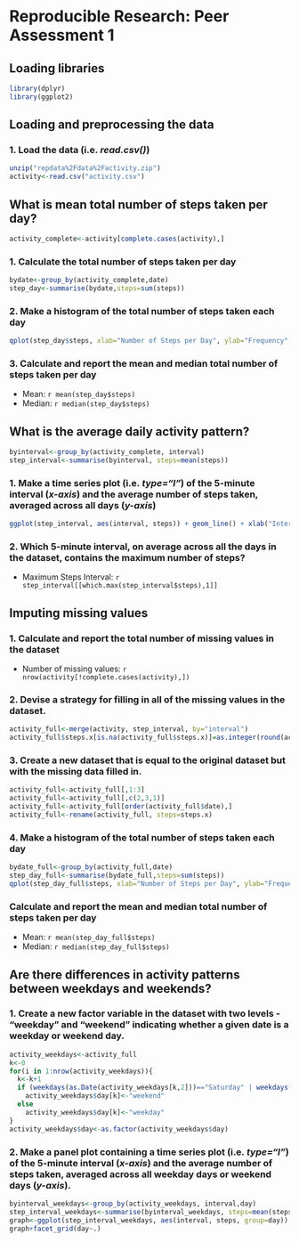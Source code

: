 # Reproducible Research: Peer Assessment 1

## Loading libraries
```{r, results='hide', warning=FALSE, message=FALSE}
library(dplyr)  
library(ggplot2)
```

## Loading and preprocessing the data

### 1. Load the data (i.e. *read.csv()*)
```{r, results='hide', warning=TRUE, message=TRUE}
unzip("repdata%2Fdata%2Factivity.zip")  
activity<-read.csv("activity.csv")  
```

## What is mean total number of steps taken per day?

```{r, results='hide', warning=FALSE, message=FALSE}
activity_complete<-activity[complete.cases(activity),]  
```
### 1. Calculate the total number of steps taken per day 

```{r}
bydate<-group_by(activity_complete,date)
step_day<-summarise(bydate,steps=sum(steps))
```

### 2. Make a histogram of the total number of steps taken each day

```{r}
qplot(step_day$steps, xlab="Number of Steps per Day", ylab="Frequency", main= "Histogram of the total number of steps taken each day", binwidth=1000)
```

### 3. Calculate and report the mean and median total number of steps taken per day

* Mean: `r mean(step_day$steps)`
* Median:  `r median(step_day$steps)`

## What is the average daily activity pattern?
```{r}
byinterval<-group_by(activity_complete, interval)
step_interval<-summarise(byinterval, steps=mean(steps))
```

### 1. Make a time series plot (i.e. *type="l"*) of the 5-minute interval (*x-axis*) and the average number of steps taken, averaged across all days (*y-axis*)

```{r}
ggplot(step_interval, aes(interval, steps)) + geom_line() + xlab("Interval") + ylab("Steps Average")
```

### 2. Which 5-minute interval, on average across all the days in the dataset, contains the maximum number of steps?

* Maximum Steps Interval: `r step_interval[[which.max(step_interval$steps),1]]`

## Imputing missing values

### 1. Calculate and report the total number of missing values in the dataset 

* Number of missing values: `r nrow(activity[!complete.cases(activity),])`

### 2. Devise a strategy for filling in all of the missing values in the dataset.

```{r}
activity_full<-merge(activity, step_interval, by="interval")
activity_full$steps.x[is.na(activity_full$steps.x)]=as.integer(round(activity_full$steps.y[is.na(activity_full$steps.x)]))
```

### 3. Create a new dataset that is equal to the original dataset but with the missing data filled in.

```{r}
activity_full<-activity_full[,1:3]
activity_full<-activity_full[,c(2,3,1)]
activity_full<-activity_full[order(activity_full$date),]
activity_full<-rename(activity_full, steps=steps.x)
```

### 4. Make a histogram of the total number of steps taken each day 

```{r}
bydate_full<-group_by(activity_full,date)
step_day_full<-summarise(bydate_full,steps=sum(steps))
qplot(step_day_full$steps, xlab="Number of Steps per Day", ylab="Frequency", main= "Histogram of the total number of steps taken each day", binwidth=1000)
```

### Calculate and report the mean and median total number of steps taken per day

* Mean: `r mean(step_day_full$steps)`
* Median:  `r median(step_day_full$steps)`

## Are there differences in activity patterns between weekdays and weekends?

### 1. Create a new factor variable in the dataset with two levels - "weekday" and "weekend" indicating whether a given date is a weekday or weekend day.

```{r}
activity_weekdays<-activity_full
k<-0
for(i in 1:nrow(activity_weekdays)){
  k<-k+1
  if (weekdays(as.Date(activity_weekdays[k,2]))=="Saturday" | weekdays(as.Date(activity_weekdays[k,2]))=="Sunday")
    activity_weekdays$day[k]<-"weekend"
  else
    activity_weekdays$day[k]<-"weekday"
}
activity_weekdays$day<-as.factor(activity_weekdays$day)
```

### 2. Make a panel plot containing a time series plot (i.e. *type="l"*) of the 5-minute interval (*x-axis*) and the average number of steps taken, averaged across all weekday days or weekend days (*y-axis*).

```{r}
byinterval_weekdays<-group_by(activity_weekdays, interval,day)
step_interval_weekdays<-summarise(byinterval_weekdays, steps=mean(steps))
graph<-ggplot(step_interval_weekdays, aes(interval, steps, group=day)) + geom_line() + xlab("Interval") + ylab("Steps Average")
graph+facet_grid(day~.)
```